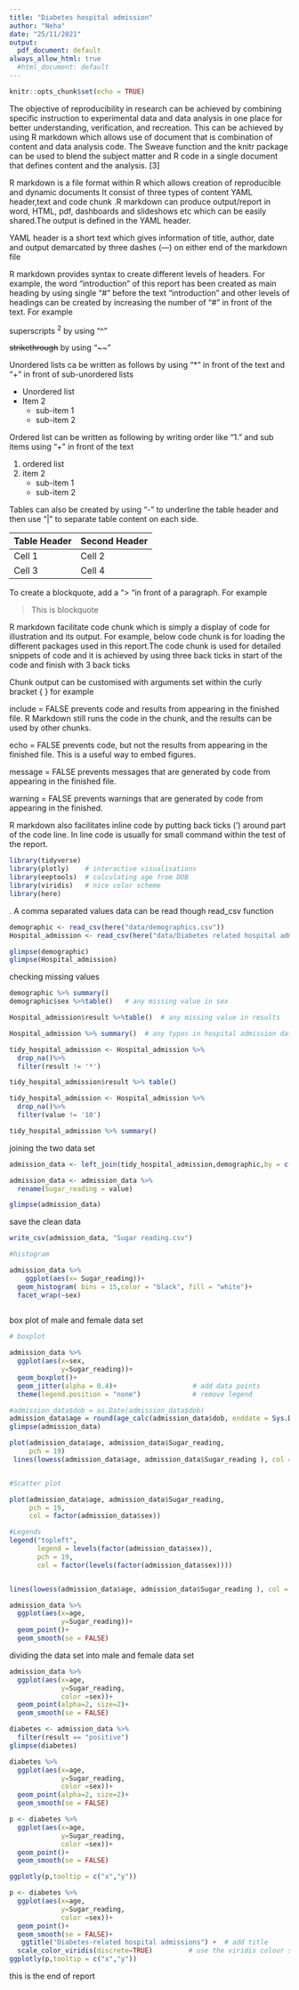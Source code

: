 ```yaml
---
title: "Diabetes hospital admission"
author: "Neha"
date: "25/11/2021"
output:
  pdf_document: default
always_allow_html: true
  #html_document: default
---
```


```r
knitr::opts_chunk$set(echo = TRUE)
```

The objective of reproducibility in research can be achieved by combining specific instruction to experimental data and data analysis in one place for better understanding, verification, and recreation. This can be achieved by using R markdown which allows use of document that is combination of content and data analysis code. The Sweave function and the knitr package can be used to blend the subject matter and R code in a single document that defines content and the analysis. [3]


R markdown is a file format within R which allows creation of reproducible and dynamic documents It consist of three types of content YAML header,text and code chunk .R markdown can produce output/report in word, HTML, pdf, dashboards and slideshows etc which can be easily shared.The output is defined in the YAML header.


YAML header is a short text which gives information of title, author, date and output demarcated by three dashes (—) on either end of the markdown file 


R markdown provides syntax to create different levels of headers. For example, the word “introduction” of this report has been created as main heading by using single “#” before the text “introduction” and other levels of headings can be created by increasing the number of “#” in front of the text. For example 



superscripts ^2^ by using “^” 


~~strikethrough~~ by using “~~” 



Unordered lists ca be written as follows by using “*” in front of the text and “+” in front of sub-unordered lists



* Unordered list 
* Item 2
    + sub-item 1
    + sub-item 2

Ordered list can be written as following by writing order like “1.” and sub items using “+” in front of the text

1. ordered list 
2. item 2 
      + sub-item 1
      + sub-item 2

Tables can also be created by using "-" to underline the table header and then use  "|" to separate table content on each side.

 Table Header | Second Header
------------- | ------------- 
       Cell 1 | Cell 2 
       Cell 3 | Cell 4


To create a blockquote, add a “> “in front of a paragraph. For example 

   >  This is blockquote

R markdown facilitate code chunk which is simply a display of code for illustration and its output. For example, below code chunk is for loading the different packages used in this report.The code chunk is used for detailed snippets of code and it is achieved by using three back ticks in start of the code and finish with 3 back ticks 


Chunk output can be customised with arguments set within the curly bracket { } for example 


include = FALSE prevents code and results from appearing in the finished file. R Markdown still runs the code in the chunk, and the results can be used by other chunks.


echo = FALSE prevents code, but not the results from appearing in the finished file. This is a useful way to embed figures.


message = FALSE prevents messages that are generated by code from appearing in the finished file.


warning = FALSE prevents warnings that are generated by code from appearing in the finished.


R markdown also facilitates inline code by putting back ticks (') around part of the code line. In line code is usually for small command within the test of the report.

  

```r
library(tidyverse)
library(plotly)    # interactive visualisations
library(eeptools)  # calculating age from DOB
library(viridis)   # nice color scheme
library(here)
```


. A comma separated values data can be read though read_csv function 




```r


demographic <- read_csv(here("data/demographics.csv"))
Hospital_admission <- read_csv(here("data/Diabetes related hospital admission.csv"))

```



```r
glimpse(demographic)
glimpse(Hospital_admission)

```

checking missing values

```r

demographic %>% summary()
demographic$sex %>%table()   # any missing value in sex

```


```r

Hospital_admission$result %>%table()  # any missing value in results

```


```r

Hospital_admission %>% summary()  # any typos in hospital admission data set

```




```r

tidy_hospital_admission <- Hospital_admission %>%
  drop_na()%>% 
  filter(result != '*')

tidy_hospital_admission$result %>% table()

tidy_hospital_admission <- Hospital_admission %>% 
  drop_na()%>% 
  filter(value != '10')

tidy_hospital_admission %>% summary()
```



joining the two data set

```r

admission_data <- left_join(tidy_hospital_admission,demographic,by = c("chi" = "chi-number")) 

admission_data <- admission_data %>% 
  rename(Sugar_reading = value)

glimpse(admission_data)

```


save the clean data 

```r

write_csv(admission_data, "Sugar reading.csv")

```




```r

#histogram

admission_data %>% 
    ggplot(aes(x= Sugar_reading))+
  geom_histogram( bins = 15,color = "black", fill = "white")+
  facet_wrap(~sex)
  

```



box plot of male and female data set

```r

# boxplot

admission_data %>% 
  ggplot(aes(x=sex,
             y=Sugar_reading))+
  geom_boxplot()+
  geom_jitter(alpha = 0.4)+                   # add data points
  theme(legend.position = "none")             # remove legend


```

```r
#admission_data$dob = as.Date(admission_data$dob)
admission_data$age = round(age_calc(admission_data$dob, enddate = Sys.Date(), units = 'years' ))
glimpse(admission_data)

```



```r


plot(admission_data$age, admission_data$Sugar_reading,
     pch = 19)
 lines(lowess(admission_data$age, admission_data$Sugar_reading ), col = "blue")



```



```r
#Scatter plot

plot(admission_data$age, admission_data$Sugar_reading,
     pch = 19,
     col = factor(admission_data$sex))

#Legends
legend("topleft",
       legend = levels(factor(admission_data$sex)),
       pch = 19,
       col = factor(levels(factor(admission_data$sex))))


lines(lowess(admission_data$age, admission_data$Sugar_reading ), col = "blue")

```

```r

admission_data %>%
  ggplot(aes(x=age, 
             y=Sugar_reading))+
  geom_point()+
  geom_smooth(se = FALSE)


```




dividing the data set into male and female data set


```r


admission_data %>%
  ggplot(aes(x=age, 
             y=Sugar_reading,
             color =sex))+
  geom_point(alpha=2, size=2)+                   
  geom_smooth(se = FALSE)

```




```r

diabetes <- admission_data %>%
  filter(result == "positive")
glimpse(diabetes)


```


```r
diabetes %>%
  ggplot(aes(x=age, 
             y=Sugar_reading,
             color =sex))+
  geom_point(alpha=2, size=2)+                   
  geom_smooth(se = FALSE)
```

```r

p <- diabetes %>%
  ggplot(aes(x=age, 
             y=Sugar_reading,
             color =sex))+
  geom_point()+
  geom_smooth(se = FALSE)

ggplotly(p,tooltip = c("x","y"))

```

```r
p <- diabetes %>%
  ggplot(aes(x=age, 
             y=Sugar_reading,
             color =sex))+
  geom_point()+
  geom_smooth(se = FALSE)+
   ggtitle("Diabetes-related hospital admissions") +  # add title
  scale_color_viridis(discrete=TRUE)         # use the viridis colour scheme
ggplotly(p,tooltip = c("x","y"))

```

this is the end of report